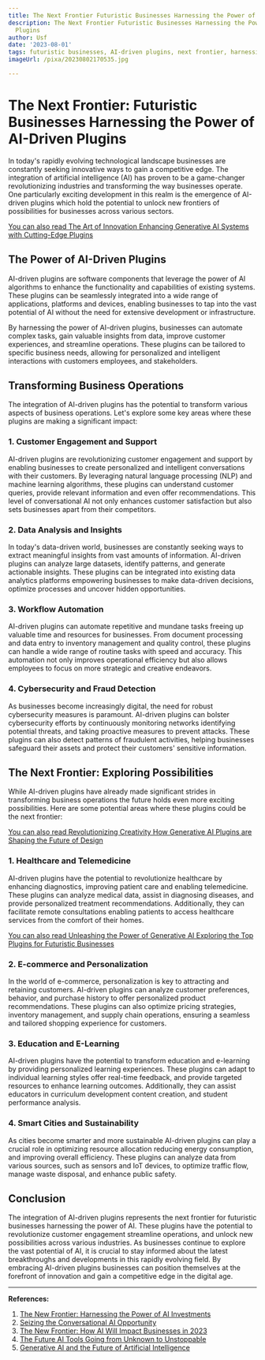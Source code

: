 ```yaml
---
title: The Next Frontier Futuristic Businesses Harnessing the Power of AI-Driven Plugins
description: The Next Frontier Futuristic Businesses Harnessing the Power of AI-Driven
  Plugins
author: Usf
date: '2023-08-01'
tags: futuristic businesses, AI-driven plugins, next frontier, harnessing power
imageUrl: /pixa/20230802170535.jpg

---
```

# The Next Frontier: Futuristic Businesses Harnessing the Power of  AI-Driven  Plugins

In today's rapidly  evolving technological landscape  businesses are  constantly seeking innovative ways to gain a competitive edge. The integration  of artificial intelligence (AI) has proven to  be a  game-changer revolutionizing industries  and transforming the way businesses operate. One particularly exciting development in this realm is the emergence of AI-driven plugins which hold the potential to unlock new frontiers of possibilities for businesses across various sectors.

[You can also read The Art  of Innovation Enhancing Generative AI Systems with Cutting-Edge  Plugins](The%20Art%20of%20Innovation%20Enhancing%20Generative%20AI%20Systems%20with%20Cutting-Edge%20Plugins)


## The Power of  AI-Driven  Plugins

AI-driven  plugins are software components that leverage the power of AI algorithms to enhance the functionality and capabilities of existing systems. These plugins  can  be seamlessly  integrated into a wide range of applications, platforms and devices, enabling businesses to tap into  the vast potential of AI  without the need for  extensive development or infrastructure.

By harnessing the power of AI-driven plugins, businesses can automate  complex tasks, gain valuable insights from data, improve customer experiences, and streamline operations. These plugins can be tailored to specific business  needs, allowing for personalized and intelligent interactions with customers employees, and stakeholders.

## Transforming  Business Operations

The  integration of AI-driven plugins has the potential to  transform various aspects of business operations. Let's explore some key  areas where these plugins are making a significant impact:

### 1. Customer Engagement and Support

AI-driven plugins are revolutionizing customer engagement and support by enabling businesses to create personalized and intelligent conversations with their customers. By leveraging natural language processing (NLP) and machine learning algorithms, these plugins can understand customer queries,  provide relevant information and even offer recommendations. This level of conversational AI not only enhances customer satisfaction but also sets businesses apart  from their competitors.

### 2. Data Analysis and Insights

In today's data-driven world, businesses are constantly seeking ways to extract meaningful insights  from vast  amounts of information. AI-driven plugins can analyze large  datasets, identify patterns, and generate  actionable insights. These plugins can be integrated into existing data analytics platforms empowering businesses to make data-driven decisions, optimize processes and uncover hidden opportunities.

### 3. Workflow Automation

AI-driven plugins can automate  repetitive  and mundane tasks freeing up valuable time and resources for businesses. From document processing and data entry to inventory management and quality control, these plugins can handle a wide range of routine tasks with speed and accuracy. This automation not only  improves operational efficiency but also allows employees to focus on more strategic and creative  endeavors.

### 4. Cybersecurity and Fraud Detection

As businesses become  increasingly digital, the need for robust  cybersecurity measures is paramount. AI-driven plugins can bolster cybersecurity efforts by continuously monitoring networks identifying potential threats, and taking proactive measures to prevent attacks. These  plugins can also detect patterns of fraudulent activities, helping businesses safeguard their  assets and protect their customers' sensitive information.

## The  Next Frontier: Exploring Possibilities

While AI-driven plugins have already made significant strides in transforming business operations the future holds even more exciting possibilities.  Here are  some potential areas where these plugins  could be the  next frontier:

[You can also read Revolutionizing Creativity How Generative  AI  Plugins are Shaping the Future of  Design](Revolutionizing%20Creativity%20How%20Generative%20AI%20Plugins%20are%20Shaping%20the%20Future%20of%20Design)


### 1. Healthcare  and Telemedicine

AI-driven plugins have the potential to revolutionize healthcare by enhancing diagnostics, improving patient care and enabling telemedicine. These plugins can analyze medical data,  assist in diagnosing diseases, and provide personalized treatment recommendations. Additionally, they can  facilitate remote consultations enabling patients to access  healthcare services from the comfort of their homes.

[You can  also read  Unleashing the Power of Generative AI Exploring the Top Plugins for Futuristic Businesses](Unleashing%20the%20Power%20of%20Generative%20AI%20Exploring%20the%20Top%20Plugins%20for%20Futuristic%20Businesses)


### 2. E-commerce and Personalization

In the world of e-commerce, personalization is key  to attracting and retaining customers. AI-driven plugins can analyze customer preferences,  behavior, and  purchase  history to offer personalized product recommendations. These  plugins  can also optimize pricing strategies, inventory management, and supply chain  operations, ensuring a  seamless and tailored shopping experience for customers.

### 3.  Education and E-Learning

AI-driven plugins have the potential to  transform education and e-learning by providing personalized learning experiences.  These plugins can adapt to individual learning styles offer real-time feedback, and provide targeted resources to  enhance learning outcomes. Additionally, they can  assist educators  in curriculum  development content creation, and student  performance analysis.

### 4. Smart Cities and Sustainability

As cities become  smarter and more sustainable AI-driven plugins can play a crucial role  in optimizing resource allocation reducing  energy  consumption,  and improving overall  efficiency. These plugins can analyze data from various sources, such as sensors and IoT devices, to optimize traffic flow, manage waste disposal, and enhance public safety.

## Conclusion

The integration of AI-driven plugins represents the  next frontier for futuristic businesses harnessing the  power of AI. These plugins have  the potential to revolutionize customer engagement streamline operations, and unlock new  possibilities across various industries. As businesses continue to explore the  vast potential of AI,  it is crucial to stay informed about the latest breakthroughs and developments in this rapidly evolving field. By embracing AI-driven plugins businesses can  position themselves at the forefront of innovation and gain  a competitive edge in the digital age.

---

**References:**

1. [The New Frontier:  Harnessing the Power of AI Investments](https://ts2.space/en/the-new-frontier-harnessing-the-power-of-ai-investments/)
2. [Seizing the Conversational AI Opportunity](https://www.linkedin.com/pulse/seizing-conversational-ai-opportunity-jeff-tchadjeu)
3.  [The New Frontier: How AI Will Impact Businesses in 2023](https://blog.hubspot.com/the-hustle/how-ai-will-impact-businesses-in-2023)
4. [The Future AI Tools Going from Unknown to Unstoppable](https://code.pieces.app/blog/future-ai-tools-going-from-unknown-to-unstoppable)
5. [Generative AI and the Future of Artificial Intelligence](https://www.mayfield.com/generative-ai-and-the-future-of-artificial-intelligence/)